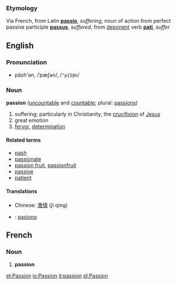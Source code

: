 ===Etymology===
Via French, from Latin '''[[passio]]''', ''suffering'', noun of action from perfect passive participle '''[[passus]]''', ''suffered'', from [[deponent]] verb '''[[pati]]''', ''suffer''

==English==
===Pronunciation===
*păsh'ən, /ˈpæʃən/, /<tt>"p{S@n</tt>/

===Noun===
'''passion''' ([[uncountable]] and [[countable]]; plural: [[passions]])

# suffering; particularly in Christianity, the [[crucifixion]] of [[Jesus]]
# great emotion
#[[fervor]], [[determination]]


====Related terms====
*[[pash]]
*[[passionate]]
*[[passion fruit]], [[passionfruit]]
*[[passive]]
*[[patient]]

====Translations====
*Chinese: [[激情]] (jī qíng)
* {{io}} : [[pasiono]]


==French==
===Noun===
# '''passion'''

[[et:Passion]]
[[io:Passion]]
[[it:passion]]
[[pl:Passion]]